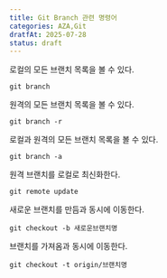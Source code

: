 ```yaml
---
title: Git Branch 관련 명령어
categories: AZA,Git
dratfAt: 2025-07-28
status: draft
---
```


로컬의 모든 브랜치 목록을 볼 수 있다.

```
git branch
```

원격의 모든 브랜치 목록을 볼 수 있다.

```
git branch -r
```

로컬과 원격의 모든 브랜치 목록을 볼 수 있다.

```
git branch -a
```

원격 브랜치를 로컬로 최신화한다.

```
git remote update
```

새로운 브랜치를 만듬과 동시에 이동한다.

```
git checkout -b 새로운브랜치명
```

브랜치를 가져옴과 동시에 이동한다.

```
git checkout -t origin/브랜치명
```
